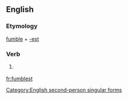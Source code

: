==English==

===Etymology===
[[fumble]] + [[-est]]

===Verb===
{{en-verb form}}

# {{context|archaic}} {{form of|Second-person singular simple present form|fumble}}

[[Category:English second-person singular forms]]

[[fr:fumblest]]
